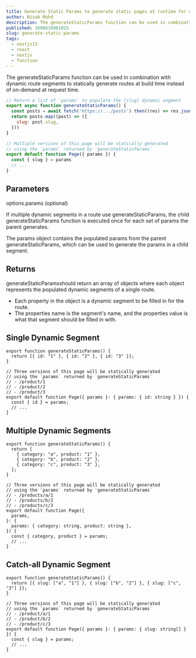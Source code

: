 ```yaml
---
title: Generate Static Params to generate static pages at runtime for dynamic routes.
author: Nisab Mohd
description: The generateStaticParams function can be used in combination with dynamic route segments to statically generate routes at build time instead of on-demand at request timeapplications.
published: 1696616981025
slug: generate-static-params
tags:
  - nextjs13
  - react
  - nextjs
  - function
---
```


The <Highlight>generateStaticParams</Highlight> function can be used in combination with dynamic route segments to statically generate routes at build time instead of on-demand at request time.

```jsx:app/blog/[slug]/page.jsx showLineNumbers {2-7}
// Return a list of `params` to populate the [slug] dynamic segment
export async function generateStaticParams() {
  const posts = await fetch('https://.../posts').then((res) => res.json())
  return posts.map((post) => ({
    slug: post.slug,
  }))
}

// Multiple versions of this page will be statically generated
// using the `params` returned by `generateStaticParams`
export default function Page({ params }) {
  const { slug } = params
  // ...
}
```

## Parameters

<Highlight>options.params</Highlight> (optional)

If multiple dynamic segments in a route use <Highlight>generateStaticParams</Highlight>, the child <Highlight>generateStaticParams</Highlight> function is executed once for each set of <Highlight>params</Highlight> the parent generates.

The params object contains the populated params from the parent generateStaticParams, which can be used to generate the params in a child segment.

## Returns

<Highlight>generateStaticParams</Highlight>should return an array of objects
where each object represents the populated dynamic segments of a single route.

- Each property in the object is a dynamic segment to be filled in for the route.
- The properties name is the segment's name, and the properties value is what that segment should be filled in with.

## Single Dynamic Segment

```jsx:app/product/[id]/page.tsx showLineNumbers
export function generateStaticParams() {
  return [{ id: "1" }, { id: "2" }, { id: "3" }];
}

// Three versions of this page will be statically generated
// using the `params` returned by `generateStaticParams`
// - /product/1
// - /product/2
// - /product/3
export default function Page({ params }: { params: { id: string } }) {
  const { id } = params;
  // ...
}
```

## Multiple Dynamic Segments

```jsx:app/products/[category]/[product]/page.tsx showLineNumbers
export function generateStaticParams() {
  return [
    { category: "a", product: "1" },
    { category: "b", product: "2" },
    { category: "c", product: "3" },
  ];
}

// Three versions of this page will be statically generated
// using the `params` returned by `generateStaticParams`
// - /products/a/1
// - /products/b/2
// - /products/c/3
export default function Page({
  params,
}: {
  params: { category: string, product: string },
}) {
  const { category, product } = params;
  // ...
}
```

## Catch-all Dynamic Segment

```jsx:app/product/[...slug]/page.tsx showLineNumbers
export function generateStaticParams() {
  return [{ slug: ["a", "1"] }, { slug: ["b", "2"] }, { slug: ["c", "3"] }];
}

// Three versions of this page will be statically generated
// using the `params` returned by `generateStaticParams`
// - /product/a/1
// - /product/b/2
// - /product/c/3
export default function Page({ params }: { params: { slug: string[] } }) {
  const { slug } = params;
  // ...
}
```
